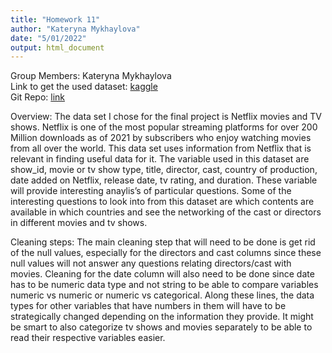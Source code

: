 ```yaml
---
title: "Homework 11"
author: "Kateryna Mykhaylova"
date: "5/01/2022"
output: html_document
---
```

Group Members: Kateryna Mykhaylova <br>
Link to get the used dataset: [kaggle](https://www.kaggle.com/datasets/shivamb/netflix-shows) <br>
Git Repo: [link](https://github.com/kmykhaylova/DS202-Final-Project) <br>

Overview: The data set I chose for the final project is Netflix movies and TV shows. Netflix is one of the most popular streaming platforms for over 200 Million downloads as of 2021 by subscribers who enjoy watching movies from all over the world. This data set uses information from Netflix that is relevant in finding useful data for it. The variable used in this dataset are show_id, movie or tv show type, title, director, cast, country of production, date added on Netflix, release date, tv rating, and duration. These variable will provide interesting anaylis's of particular questions. Some of the interesting questions to look into from this dataset are which contents are available in which countries and see the networking of the cast or directors in different movies and tv shows. <br>

Cleaning steps: The main cleaning step that will need to be done is get rid of the null values, especially for the directors and cast columns since these null values will not answer any questions relating directors/cast with movies. Cleaning for the date column will also need to be done since date has to be numeric data type and not string to be able to compare variables numeric vs numeric or numeric vs categorical. Along these lines, the data types for other variables that have numbers in them will have to be strategically changed depending on the information they provide. It might be smart to also categorize tv shows and movies separately to be able to read their respective variables easier. 